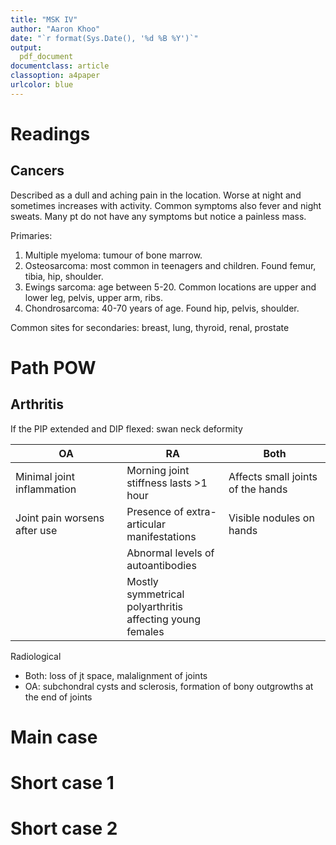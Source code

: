 ```yaml
---
title: "MSK IV"
author: "Aaron Khoo"
date: "`r format(Sys.Date(), '%d %B %Y')`"
output:
  pdf_document
documentclass: article
classoption: a4paper
urlcolor: blue
---
```


# Readings

## Cancers

Described as a dull and aching pain in the location. Worse at night and sometimes increases with activity. Common symptoms also fever and night sweats. Many pt do not have any symptoms but notice a painless mass. 

Primaries:

1.  Multiple myeloma: tumour of bone marrow.
2.  Osteosarcoma: most common in teenagers and children. Found femur, tibia, hip, shoulder.
3.  Ewings sarcoma: age between 5-20. Common locations are upper and lower leg, pelvis, upper arm, ribs. 
4.  Chondrosarcoma: 40-70 years of age. Found hip, pelvis, shoulder. 

Common sites for secondaries: breast, lung, thyroid, renal, prostate

# Path POW

## Arthritis

If the PIP extended and DIP flexed: swan neck deformity

| OA | RA | Both |
| ------------ | ----------- | ----------- |
| Minimal joint inflammation | Morning joint stiffness lasts >1 hour | Affects small joints of the hands |
| Joint pain worsens after use | Presence of extra-articular manifestations  | Visible nodules on hands |
| | Abnormal levels of autoantibodies  | | 
| | Mostly symmetrical polyarthritis affecting young females | |

Radiological

-  Both: loss of jt space, malalignment of joints
-  OA: subchondral cysts and sclerosis, formation of bony outgrowths at the end of joints

# Main case

# Short case 1

# Short case 2
